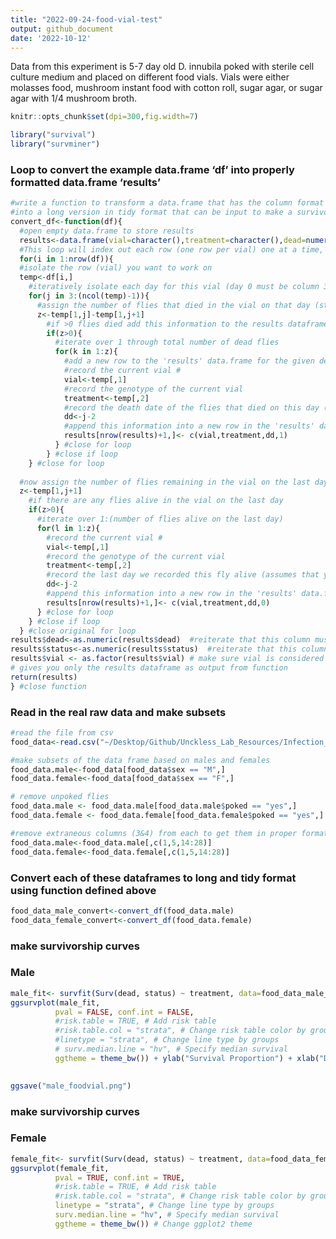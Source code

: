 ```yaml
---
title: "2022-09-24-food-vial-test"
output: github_document
date: '2022-10-12'
---
```


Data from this experiment is 5-7 day old D. innubila poked with sterile cell culture medium and placed on different food vials. Vials were either molasses food, mushroom instant food with cotton roll, sugar agar, or sugar agar with 1/4 mushroom broth. 

```r
knitr::opts_chunk$set(dpi=300,fig.width=7)
```


```r
library("survival")
library("survminer")
```

### Loop to convert the example data.frame 'df' into properly formatted data.frame 'results'
```r
#write a function to transform a data.frame that has the column format 'vial | treatment | D0 | D1 | D2...', with one row for each vial
#into a long version in tidy format that can be input to make a survivorship curve
convert_df<-function(df){
  #open empty data.frame to store results
  results<-data.frame(vial=character(),treatment=character(),dead=numeric(),status=numeric())
  #This loop will index out each row (one row per vial) one at a time, transform it into long format (one row per fly), and add the information to the empty data.frame called results
  for(i in 1:nrow(df)){
  #isolate the row (vial) you want to work on
  temp<-df[i,]
    #iteratively isolate each day for this vial (day 0 must be column 3, day 1 column 4, etc.). Loop stops the column before the last day
    for(j in 3:(ncol(temp)-1)){
      #assign the number of flies that died in the vial on that day (starting with day 1) to the variable 'z'
      z<-temp[1,j]-temp[1,j+1]
        #if >0 flies died add this information to the results dataframe
        if(z>0){
          #iterate over 1 through total number of dead flies
          for(k in 1:z){
            #add a new row to the 'results' data.frame for the given dead fly, specifying vial #, treatment, day died, and
            #record the current vial #
            vial<-temp[,1]
            #record the genotype of the current vial
            treatment<-temp[,2]
            #record the death date of the flies that died on this day (assumes that your input DF starts with day 0 in column 3)
            dd<-j-2
            #append this information into a new row in the 'results' data.frame, and add a '1' in the 4th column to indicate mortality
            results[nrow(results)+1,]<- c(vial,treatment,dd,1)
          } #close for loop
        } #close if loop
    } #close for loop
  
  #now assign the number of flies remaining in the vial on the last day (value in the last column of the row) to the variable 'z'
  z<-temp[1,j+1]
    #if there are any flies alive in the vial on the last day
    if(z>0){
      #iterate over 1:(number of flies alive on the last day)
      for(l in 1:z){
        #record the current vial #
        vial<-temp[,1]
        #record the genotype of the current vial
        treatment<-temp[,2]
        #record the last day we recorded this fly alive (assumes that your input DF starts with day 0 in column 3)
        dd<-j-2
        #append this information into a new row in the 'results' data.frame, and add a '0' in the 4th column to indicate that the fly made it to the end of the experiment
        results[nrow(results)+1,]<- c(vial,treatment,dd,0)
      } #close for loop
    } #close if loop
  } #close original for loop
results$dead<-as.numeric(results$dead)  #reiterate that this column must be class numeric
results$status<-as.numeric(results$status)  #reiterate that this column must be class numeric
results$vial <- as.factor(results$vial) # make sure vial is considered a factor
# gives you only the results dataframe as output from function 
return(results) 
} #close function


```

### Read in the real raw data and make subsets
```r
#read the file from csv
food_data<-read.csv("~/Desktop/Github/Unckless_Lab_Resources/Infection_survival_analyses/20220924/20220924_food_vial_test_pokes.csv")

#make subsets of the data frame based on males and females
food_data.male<-food_data[food_data$sex == "M",]
food_data.female<-food_data[food_data$sex == "F",]

# remove unpoked flies
food_data.male <- food_data.male[food_data.male$poked == "yes",]
food_data.female <- food_data.female[food_data.female$poked == "yes",]

#remove extraneous columns (3&4) from each to get them in proper format
food_data.male<-food_data.male[,c(1,5,14:28)]
food_data.female<-food_data.female[,c(1,5,14:28)]

```


### Convert each of these dataframes to long and tidy format using function defined above
```r
food_data_male_convert<-convert_df(food_data.male)
food_data_female_convert<-convert_df(food_data.female)
```

### make survivorship curves
### Male
```r
male_fit<- survfit(Surv(dead, status) ~ treatment, data=food_data_male_convert)
ggsurvplot(male_fit,
          pval = FALSE, conf.int = FALSE,
          #risk.table = TRUE, # Add risk table
          #risk.table.col = "strata", # Change risk table color by groups
          #linetype = "strata", # Change line type by groups
          # surv.median.line = "hv", # Specify median survival
          ggtheme = theme_bw()) + ylab("Survival Proportion") + xlab("Days Post Poke")# Change ggplot2 theme 
          

ggsave("male_foodvial.png")
```
### make survivorship curves
### Female
```r
female_fit<- survfit(Surv(dead, status) ~ treatment, data=food_data_female_convert)
ggsurvplot(female_fit,
          pval = TRUE, conf.int = TRUE,
          #risk.table = TRUE, # Add risk table
          #risk.table.col = "strata", # Change risk table color by groups
          linetype = "strata", # Change line type by groups
          surv.median.line = "hv", # Specify median survival
          ggtheme = theme_bw()) # Change ggplot2 theme
        
```

